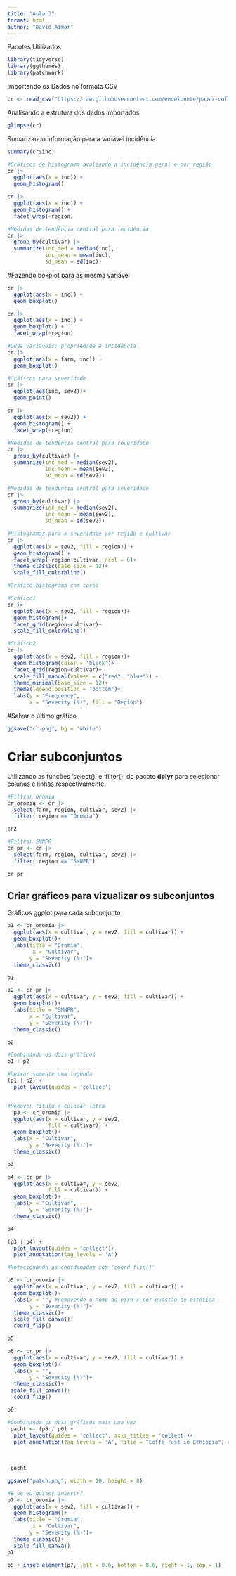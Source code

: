```yaml
---
title: "Aula 3"
format: html
author: "David Aimar"
---
```


Pacotes Utilizados

```r
library(tidyverse)
library(ggthemes)
library(patchwork)

```


Importando os Dados no formato CSV
```r
cr <- read_csv("https://raw.githubusercontent.com/emdelponte/paper-coffee-rust-Ethiopia/master/data/survey_clean.csv")

```


Analisando a estrutura dos dados importados
```r
glimpse(cr)

```


Sumarizando informação para a variável incidência
```r
summary(cr$inc)

```



```r
#Gráficos de histograma avaliando a incidência geral e por região
cr |>
  ggplot(aes(x = inc)) +
  geom_histogram()

cr |>
  ggplot(aes(x = inc)) +
  geom_histogram() +
  facet_wrap(~region)
```

```r
#Medidas de tendência central para incidência
cr |> 
  group_by(cultivar) |> 
  summarize(inc_med = median(inc),
            inc_mean = mean(inc),
            sd_mean = sd(inc))
```

#Fazendo boxplot para as mesma variável

```r

cr |> 
  ggplot(aes(x = inc)) +
  geom_boxplot()

cr |> 
  ggplot(aes(x = inc)) +
  geom_boxplot() +
  facet_wrap(~region)

#Duas variáveis: propriedade e incidência
cr |>
  ggplot(aes(x = farm, inc)) +
  geom_boxplot()

```

```r
#Gráficos para severidade
cr |> 
  ggplot(aes(inc, sev2))+
  geom_point()

cr |> 
  ggplot(aes(x = sev2)) +
  geom_histogram() +
  facet_wrap(~region)
```

```r
#Medidas de tendência central para severidade
cr |> 
  group_by(cultivar) |> 
  summarize(inc_med = median(sev2),
            inc_mean = mean(sev2),
            sd_mean = sd(sev2))
```

```r
#Medidas de tendência central para severidade
cr |> 
  group_by(cultivar) |> 
  summarize(inc_med = median(sev2),
            inc_mean = mean(sev2),
            sd_mean = sd(sev2))
```

```r
#Histogramas para a severidade por região e cultivar 
cr |> 
  ggplot(aes(x = sev2, fill = region)) +
  geom_histogram() +
  facet_wrap(~region~cultivar, ncol = 6)+
  theme_classic(base_size = 12)+
  scale_fill_colorblind()

```

```r
#Gráfico histograma com cores

#Gráfico1
cr |> 
  ggplot(aes(x = sev2, fill = region))+
  geom_histogram()+
  facet_grid(region~cultivar)+
  scale_fill_colorblind()

#Gráfico2
cr |> 
  ggplot(aes(x = sev2, fill = region))+
  geom_histogram(color = 'black')+
  facet_grid(region~cultivar)+
  scale_fill_manual(values = c("red", "blue")) +
  theme_minimal(base_size = 12)+
  theme(legend.position = "bottom")+
  labs(y = "Frequency",
       x = "Severity (%)", fill = "Region")

```

#Salvar o último gráfico

```r
ggsave("cr.png", bg = 'white')
```


# Criar subconjuntos

Utilizando as funções 'select()' e 'filter()' do pacote **dplyr** para selecionar colunas e linhas respectivamente.
```r
#Filtrar Oromia
cr_oromia <- cr |>
  select(farm, region, cultivar, sev2) |> 
  filter( region == "Oromia")

cr2

#Filtrar SNNPR
cr_pr <- cr |>
  select(farm, region, cultivar, sev2) |> 
  filter( region == "SNNPR")

cr_pr

```


## Criar gráficos para vizualizar os subconjuntos

Gráficos ggplot para cada subconjunto

```r
p1 <- cr_oromia |> 
  ggplot(aes(x = cultivar, y = sev2, fill = cultivar)) +
  geom_boxplot()+
  labs(title = "Oromia",
        x = "Cultivar",
       y = "Severity (%)")+
  theme_classic()

p1

p2 <- cr_pr |> 
  ggplot(aes(x = cultivar, y = sev2, fill = cultivar)) +
  geom_boxplot()+
  labs(title = "SNNPR",
       x = "Cultivar",
       y = "Severity (%)")+
  theme_classic()

p2

#Combinando os dois gráficos
p1 + p2

#Deixar somente uma legenda
(p1 | p2) +
  plot_layout(guides = 'collect')


#Remover título e colocar letra
  p3 <- cr_oromia |> 
  ggplot(aes(x = cultivar, y = sev2,
             fill = cultivar)) +
  geom_boxplot()+
  labs(x = "Cultivar",
       y = "Severity (%)")+
  theme_classic()

p3

p4 <- cr_pr |> 
  ggplot(aes(x = cultivar, y = sev2,
             fill = cultivar)) +
  geom_boxplot()+
  labs(x = "Cultivar",
       y = "Severity (%)")+
  theme_classic()

p4

(p3 | p4) +
  plot_layout(guides = 'collect')+
  plot_annotation(tag_levels = 'A')

```


```r

#Rotacionando as coordenadas com 'coord_flip()'

p5 <- cr_oromia |> 
  ggplot(aes(x = cultivar, y = sev2, fill = cultivar)) +
  geom_boxplot()+
  labs(x = "", #removendo o nome do eixo x por questão de estética
       y = "Severity (%)")+
  theme_classic()+
  scale_fill_canva()+
  coord_flip()

p5

p6 <- cr_pr |> 
  ggplot(aes(x = cultivar, y = sev2, fill = cultivar)) +
  geom_boxplot()+
  labs(x = "",
       y = "Severity (%)")+
  theme_classic()+
 scale_fill_canva()+
  coord_flip()

p6

#Combinando os dois gráficos mais uma vez
 pacht <- (p5 / p6) +
  plot_layout(guides = 'collect', axis_titles = 'collect')+
  plot_annotation(tag_levels = 'A', title = "Coffe rust in Ethiopia") #Colocando o título no gráfico e separando as regiões em A e B
 
   
 
 pacht

ggsave("patch.png", width = 10, height = 8)
```

```r
#E se eu quiser inserir?
p7 <- cr_oromia |> 
  ggplot(aes(x = sev2, fill = cultivar)) +
  geom_histogram()+
  labs(title = "Oromia",
        x = "Cultivar",
       y = "Severity (%)")+
  theme_classic()+
  scale_fill_canva()
p7

p5 + inset_element(p7, left = 0.6, bottom = 0.6, right = 1, top = 1)
```

